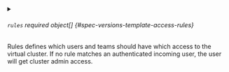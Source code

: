 

<PartialDefaultClusterRole />



<details className="config-field" data-expandable="true">
<summary>

###### `rules` <span className="config-field-required" data-required="false">required</span> <span className="config-field-type">object[]</span> <span className="config-field-default"></span> <span className="config-field-enum"></span> {#spec-versions-template-access-rules}

Rules defines which users and teams should have which access to the virtual
cluster. If no rule matches an authenticated incoming user, the user will get cluster admin
access.

</summary>

<PartialRulesreference />


</details>
